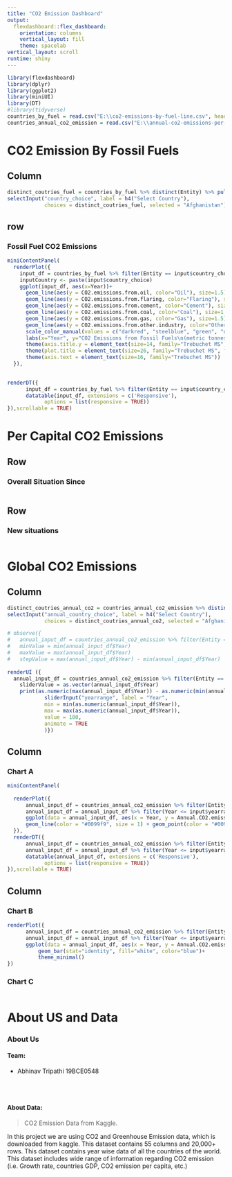 ```yaml
---
title: "CO2 Emission Dashboard"
output: 
  flexdashboard::flex_dashboard:
    orientation: columns
    vertical_layout: fill
    theme: spacelab
vertical_layout: scroll
runtime: shiny
---
```


```r
library(flexdashboard)
library(dplyr)
library(ggplot2)
library(miniUI)
library(DT)
#library(tidyverse)
countries_by_fuel = read.csv("E:\\co2-emissions-by-fuel-line.csv", header=TRUE)
countries_annual_co2_emission = read.csv("E:\\annual-co2-emissions-per-country.csv", header=TRUE)
```

CO2 Emission By Fossil Fuels{data-orientation=columns}
===================================

Column{.sidebar data-width=200}
-----------------------------------
```r
distinct_coutries_fuel = countries_by_fuel %>% distinct(Entity) %>% pull()
selectInput("country_choice", label = h4("Select Country"),
            choices = distinct_coutries_fuel, selected = "Afghanistan")
```

row {data-width=350}
---------------------------------
### Fossil Fuel CO2 Emissions{data-height=600}   

```r

miniContentPanel(
  renderPlot({
    input_df = countries_by_fuel %>% filter(Entity == input$country_choice)
    inputCountry <- paste(input$country_choice)
    ggplot(input_df, aes(x=Year))+
      geom_line(aes(y = CO2.emissions.from.oil, color="Oil"), size=1.5)+
      geom_line(aes(y = CO2.emissions.from.flaring, color="Flaring"), size=1.5)+
      geom_line(aes(y = CO2.emissions.from.cement, color="Cement"), size=1.5)+
      geom_line(aes(y = CO2.emissions.from.coal, color="Coal"), size=1.5)+
      geom_line(aes(y = CO2.emissions.from.gas, color="Gas"), size=1.5)+
      geom_line(aes(y = CO2.emissions.from.other.industry, color="Other Industry"), size=1.5)+
      scale_color_manual(values = c("darkred", "steelblue", "green", "darkorange", "#0036CC", "yellow"))+                          ggtitle(paste(inputCountry), "CO2 Emissions By fossil Fuels, Yearly") +
      labs(x="Year", y="CO2 Emissions from Fossil Fuels\n(metric tonnes per year)")+ 
      theme(axis.title.y = element_text(size=14, family="Trebuchet MS", color="#666666")) +
      theme(plot.title = element_text(size=26, family="Trebuchet MS", face="bold", hjust=0, color="#666666")) +
      theme(axis.text = element_text(size=16, family="Trebuchet MS"))
  }),
  

renderDT({
      input_df = countries_by_fuel %>% filter(Entity == input$country_choice)
      datatable(input_df, extensions = c('Responsive'), 
            options = list(responsive = TRUE))
}),scrollable = TRUE)

```

Per Capital CO2 Emissions {data-orientation=columns}
===================================

Row {data-height=650}
---------------------------------

### Overall Situation Since 
```r
```
Row {data-height=350}
---------------------------------

### New situations

```r
```

Global CO2 Emissions
====================================

Column{.sidebar data-width=200}
-----------------------------------

```r
distinct_coutries_annual_co2 = countries_annual_co2_emission %>% distinct(Entity) %>% pull()
selectInput("annual_country_choice", label = h4("Select Country"),
            choices = distinct_coutries_annual_co2, selected = "Afghanistan")

# observe({
#   annual_input_df = countries_annual_co2_emission %>% filter(Entity == input$annual_country_choice)
#   minValue = min(annual_input_df$Year)
#   maxValue = max(annual_input_df$Year)
#   stepValue = max(annual_input_df$Year) - min(annual_input_df$Year)
  
renderUI ({ 
  annual_input_df = countries_annual_co2_emission %>% filter(Entity == input$annual_country_choice)
    sliderValue = as.vector(annual_input_df$Year)
    print(as.numeric(max(annual_input_df$Year)) - as.numeric(min(annual_input_df$Year)))
            sliderInput("yearrange", label = "Year", 
            min = min(as.numeric(annual_input_df$Year)), 
            max = max(as.numeric(annual_input_df$Year)), 
            value = 100,
            animate = TRUE
            )})
```

Column{data-width=400}
-----------------------------------
### Chart A

```r
miniContentPanel(
  
  renderPlot({
      annual_input_df = countries_annual_co2_emission %>% filter(Entity == input$annual_country_choice)
      annual_input_df = annual_input_df %>% filter(Year <= input$yearrange)
      ggplot(data = annual_input_df, aes(x = Year, y = Annual.CO2.emissions))+
      geom_line(color = "#0099f9", size = 1) + geom_point(color = "#0099f9", size = 3)
  }),
  renderDT({
      annual_input_df = countries_annual_co2_emission %>% filter(Entity == input$annual_country_choice)
      annual_input_df = annual_input_df %>% filter(Year <= input$yearrange)
      datatable(annual_input_df, extensions = c('Responsive'), 
            options = list(responsive = TRUE))
}),scrollable = TRUE)

```

Column{data-width=400}
-----------------------------------
### Chart B

```r
renderPlot({
      annual_input_df = countries_annual_co2_emission %>% filter(Entity == input$annual_country_choice)
      annual_input_df = annual_input_df %>% filter(Year <= input$yearrange)
      ggplot(data = annual_input_df, aes(x = Year, y = Annual.CO2.emissions))+
          geom_bar(stat="identity", fill="white", color="blue")+
          theme_minimal()
})
```

### Chart C

```r
```
About US and Data{data-orientation=rows}
====================================

### About Us {data-height=300}

#### Team:
* Abhinav Tripathi 19BCE0548

<br>
<br>

#### About Data: 
  > CO2 Emission Data from Kaggle. 
  
  In this project we are using  CO2 and Greenhouse Emission data, which is downloaded from     kaggle.
  This dataset contains 55 columns and 20,000+ rows.
  This dataset contains year wise data of all the countries of the world. This dataset         includes wide range of information regarding CO2 emission (i.e. Growth rate, countries GDP,    CO2 emission per capita, etc.)

```r
```

